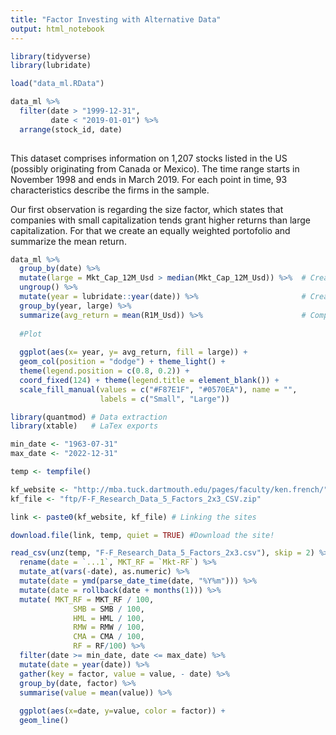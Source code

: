 ```yaml
---
title: "Factor Investing with Alternative Data"
output: html_notebook
---
```


```r
library(tidyverse)
library(lubridate)

load("data_ml.RData")

data_ml %>%
  filter(date > "1999-12-31",
         date < "2019-01-01") %>%
  arrange(stock_id, date)
        
```
This dataset comprises information on 1,207 stocks listed in the US (possibly originating from Canada or Mexico). The time range starts in November 1998 and ends in March 2019. For each point in time, 93 characteristics describe the firms in the sample.

Our first observation is regarding the size factor, which states that companies with small capitalization tends grant higher returns than large capitalization. For that we create an equally weighted portofolio and summarize the mean return.
```r
data_ml %>% 
  group_by(date) %>% 
  mutate(large = Mkt_Cap_12M_Usd > median(Mkt_Cap_12M_Usd)) %>%  # Creates a Large Cap colum
  ungroup() %>% 
  mutate(year = lubridate::year(date)) %>%                       # Creates a year variable
  group_by(year, large) %>% 
  summarize(avg_return = mean(R1M_Usd)) %>%                      # Compute the avg return
  
  #Plot
  
  ggplot(aes(x= year, y= avg_return, fill = large)) +
  geom_col(position = "dodge") + theme_light() +         
  theme(legend.position = c(0.8, 0.2)) +
  coord_fixed(124) + theme(legend.title = element_blank()) +
  scale_fill_manual(values = c("#F87E1F", "#0570EA"), name = "",
                    labels = c("Small", "Large"))

```

```r
library(quantmod) # Data extraction
library(xtable)   # LaTex exports

min_date <- "1963-07-31"
max_date <- "2022-12-31"

temp <- tempfile()

kf_website <- "http://mba.tuck.dartmouth.edu/pages/faculty/ken.french/"
kf_file <- "ftp/F-F_Research_Data_5_Factors_2x3_CSV.zip"

link <- paste0(kf_website, kf_file) # Linking the sites

download.file(link, temp, quiet = TRUE) #Download the site!

read_csv(unz(temp, "F-F_Research_Data_5_Factors_2x3.csv"), skip = 2) %>% 
  rename(date = `...1`, MKT_RF = `Mkt-RF`) %>% 
  mutate_at(vars(-date), as.numeric) %>%                                  # Convert valeus to numbers
  mutate(date = ymd(parse_date_time(date, "%Y%m"))) %>%                   # Right format
  mutate(date = rollback(date + months(1))) %>%                           # End of month date
  mutate( MKT_RF = MKT_RF / 100,
              SMB = SMB / 100,
              HML = HML / 100,
              RMW = RMW / 100,
              CMA = CMA / 100,
              RF = RF/100) %>% 
  filter(date >= min_date, date <= max_date) %>% 
  mutate(date = year(date)) %>%                                           # turn date into year
  gather(key = factor, value = value, - date) %>%                         # tidy shape
  group_by(date, factor) %>% 
  summarise(value = mean(value)) %>% 
  
  ggplot(aes(x=date, y=value, color = factor)) +
  geom_line()
 
 

```